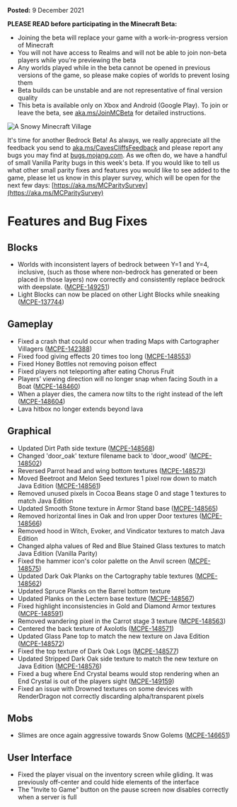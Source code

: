 **Posted:** 9 December 2021

**PLEASE READ before participating in the Minecraft Beta:**

-   Joining the beta will replace your game with a work-in-progress version of Minecraft
-   You will not have access to Realms and will not be able to join non-beta players while you're previewing the beta
-   Any worlds played while in the beta cannot be opened in previous versions of the game, so please make copies of worlds to prevent losing them
-   Beta builds can be unstable and are not representative of final version quality
-   This beta is available only on Xbox and Android (Google Play). To join or leave the beta, see [aka.ms/JoinMCBeta](https://aka.ms/JoinMCBeta) for detailed instructions.

![A Snowy Minecraft Village](https://feedback.minecraft.net/hc/article_attachments/4416078376333/Screen_Shot_12-09-21_at_12.28_PM.JPG)

It's time for another Bedrock Beta! As always, we really appreciate all the feedback you send to [aka.ms/CavesCliffsFeedback](http://aka.ms/CavesCliffsFeedback) and please report any bugs you may find at [bugs.mojang.com](http://bugs.mojang.com/). As we often do, we have a handful of small Vanilla Parity bugs in this week's beta. If you would like to tell us what other small parity fixes and features you would like to see added to the game, please let us know in this player survey, which will be open for the next few days: [https://aka.ms/MCParitySurvey](https://aka.ms/MCParitySurvey)

# **Features and Bug Fixes**

## **Blocks**

-   Worlds with inconsistent layers of bedrock between Y=1 and Y=4, inclusive, (such as those where non-bedrock has generated or been placed in those layers) now correctly and consistently replace bedrock with deepslate. ([MCPE-149251](https://bugs.mojang.com/browse/MCPE-149251))
-   Light Blocks can now be placed on other Light Blocks while sneaking ([MCPE-137744](https://bugs.mojang.com/browse/MCPE-137744))

## **Gameplay**

-   Fixed a crash that could occur when trading Maps with Cartographer Villagers ([MCPE-142388](https://bugs.mojang.com/browse/MCPE-142388))
-   Fixed food giving effects 20 times too long ([MCPE-148553](https://bugs.mojang.com/browse/MCPE-148553))
-   Fixed Honey Bottles not removing poison effect
-   Fixed players not teleporting after eating Chorus Fruit
-   Players’ viewing direction will no longer snap when facing South in a Boat ([MCPE-148460](https://bugs.mojang.com/browse/MCPE-148460))
-   When a player dies, the camera now tilts to the right instead of the left ([MCPE-148604](https://bugs.mojang.com/browse/MCPE-148604))
-   Lava hitbox no longer extends beyond lava

## **Graphical**

-   Updated Dirt Path side texture ([MCPE-148568](https://bugs.mojang.com/browse/MCPE-148568))
-   Changed 'door\_oak' texture filename back to 'door\_wood' ([MCPE-148502](https://bugs.mojang.com/browse/MCPE-148502))
-   Reversed Parrot head and wing bottom textures ([MCPE-148573](https://bugs.mojang.com/browse/MCPE-148573))
-   Moved Beetroot and Melon Seed textures 1 pixel row down to match Java Edition ([MCPE-148561](https://bugs.mojang.com/browse/MCPE-148561))
-   Removed unused pixels in Cocoa Beans stage 0 and stage 1 textures to match Java Edition
-   Updated Smooth Stone texture in Armor Stand base ([MCPE-148565](https://bugs.mojang.com/browse/MCPE-148565))
-   Removed horizontal lines in Oak and Iron upper Door textures ([MCPE-148566](https://bugs.mojang.com/browse/MCPE-148566))
-   Removed hood in Witch, Evoker, and Vindicator textures to match Java Edition
-   Changed alpha values of Red and Blue Stained Glass textures to match Java Edition (Vanilla Parity)
-   Fixed the hammer icon's color palette on the Anvil screen ([MCPE-148575](https://bugs.mojang.com/browse/MCPE-148575))
-   Updated Dark Oak Planks on the Cartography table textures ([MCPE-148562](https://bugs.mojang.com/browse/MCPE-148562))
-   Updated Spruce Planks on the Barrel bottom texture 
-   Updated Planks on the Lectern base texture ([MCPE-148567](https://bugs.mojang.com/browse/MCPE-148567))
-   Fixed highlight inconsistencies in Gold and Diamond Armor textures ([MCPE-148591](https://bugs.mojang.com/browse/MCPE-148591))
-   Removed wandering pixel in the Carrot stage 3 texture ([MCPE-148563](https://bugs.mojang.com/browse/MCPE-148563))
-   Centered the back texture of Axolotls ([MCPE-148571](https://bugs.mojang.com/browse/MCPE-148571))
-   Updated Glass Pane top to match the new texture on Java Edition ([MCPE-148572](https://bugs.mojang.com/browse/MCPE-148572))
-   Fixed the top texture of Dark Oak Logs ([MCPE-148577](https://bugs.mojang.com/browse/MCPE-148577))
-   Updated Stripped Dark Oak side texture to match the new texture on Java Edition ([MCPE-148576](https://bugs.mojang.com/browse/MCPE-148576))
-   Fixed a bug where End Crystal beams would stop rendering when an End Crystal is out of the players sight ([MCPE-149159](https://bugs.mojang.com/browse/MCPE-149159))
-   Fixed an issue with Drowned textures on some devices with RenderDragon not correctly discarding alpha/transparent pixels

## **Mobs**

-   Slimes are once again aggressive towards Snow Golems ([MCPE-146651](https://bugs.mojang.com/browse/MCPE-146651))

## **User Interface**

-   Fixed the player visual on the inventory screen while gliding. It was previously off-center and could hide elements of the interface
-   The "Invite to Game" button on the pause screen now disables correctly when a server is full

